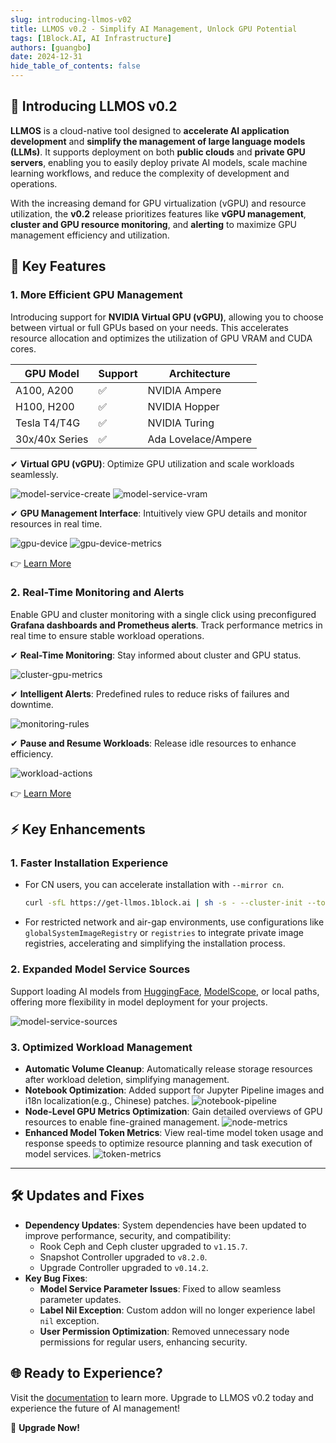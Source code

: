 ```yaml
---
slug: introducing-llmos-v02
title: LLMOS v0.2 - Simplify AI Management, Unlock GPU Potential
tags: [1Block.AI, AI Infrastructure]
authors: [guangbo]
date: 2024-12-31
hide_table_of_contents: false
---
```


## **🚀 Introducing LLMOS v0.2**

**LLMOS** is a cloud-native tool designed to **accelerate AI application development** and **simplify the management of large language models (LLMs)**. It supports deployment on both **public clouds** and **private GPU servers**, enabling you to easily deploy private AI models, scale machine learning workflows, and reduce the complexity of development and operations.

With the increasing demand for GPU virtualization (vGPU) and resource utilization, the **v0.2** release prioritizes features like **vGPU management**, **cluster and GPU resource monitoring**, and **alerting** to maximize GPU management efficiency and utilization.

## **🌟 Key Features**

### **1. More Efficient GPU Management**

Introducing support for **NVIDIA Virtual GPU (vGPU)**, allowing you to choose between virtual or full GPUs based on your needs. This accelerates resource allocation and optimizes the utilization of GPU VRAM and CUDA cores.

| GPU Model | Support | Architecture |
| --- | --- | --- |
| A100, A200 | ✅ | NVIDIA Ampere |
| H100, H200 | ✅ | NVIDIA Hopper |
| Tesla T4/T4G | ✅ | NVIDIA Turing |
| 30x/40x Series | ✅ | Ada Lovelace/Ampere |

✔ **Virtual GPU (vGPU)**: Optimize GPU utilization and scale workloads seamlessly.

![model-service-create](llmos-release-02/model-service-create.png)
![model-service-vram](llmos-release-02/model-service-vram.png)

✔ **GPU Management Interface**: Intuitively view GPU details and monitor resources in real time.

![gpu-device](llmos-release-02/gpu-device.png)
![gpu-device-metrics](llmos-release-02/gpu-device-metrics.png)

👉 [Learn More](https://llmos.1block.ai/docs/user_guide/gpu_management/enable-gpu-stack/)

### **2. Real-Time Monitoring and Alerts**

Enable GPU and cluster monitoring with a single click using preconfigured **Grafana dashboards and Prometheus alerts**. Track performance metrics in real time to ensure stable workload operations.

✔ **Real-Time Monitoring**: Stay informed about cluster and GPU status.

![cluster-gpu-metrics](llmos-release-02/cluster-gpu-metrics.png)

✔ **Intelligent Alerts**: Predefined rules to reduce risks of failures and downtime.

![monitoring-rules](llmos-release-02/monitoring-rules.png)

✔ **Pause and Resume Workloads**: Release idle resources to enhance efficiency.

![workload-actions](llmos-release-02/workload-actions.png)

👉 [Learn More](https://llmos.1block.ai/docs/user_guide/monitoring/monitoring-management/)

## **⚡ Key Enhancements**

### **1. Faster Installation Experience**

- For CN users, you can accelerate installation with `--mirror cn`.
  ```bash
  curl -sfL https://get-llmos.1block.ai | sh -s - --cluster-init --token mytoken --mirror cn
  ```

- For restricted network and air-gap environments, use configurations like `globalSystemImageRegistry` or `registries` to integrate private image registries, accelerating and simplifying the installation process.


### **2. Expanded Model Service Sources**

Support loading AI models from [HuggingFace](https://huggingface.co/models), [ModelScope](https://modelscope.cn/models), or local paths, offering more flexibility in model deployment for your projects.

![model-service-sources](llmos-release-02/model-service-sources.png)



### **3. Optimized Workload Management**
- **Automatic Volume Cleanup**: Automatically release storage resources after workload deletion, simplifying management.
- **Notebook Optimization**: Added support for Jupyter Pipeline images and i18n localization(e.g., Chinese) patches.
  ![notebook-pipeline](llmos-release-02/notebook-pipeline.png)
- **Node-Level GPU Metrics Optimization**: Gain detailed overviews of GPU resources to enable fine-grained management.
  ![node-metrics](llmos-release-02/node-metrics.png)
- **Enhanced Model Token Metrics**: View real-time model token usage and response speeds to optimize resource planning and task execution of model services.
  ![token-metrics](llmos-release-02/token-metrics.png)

---

## **🛠 Updates and Fixes**

- **Dependency Updates**: System dependencies have been updated to improve performance, security, and compatibility:
  - Rook Ceph and Ceph cluster upgraded to `v1.15.7`.
  - Snapshot Controller upgraded to `v8.2.0`.
  - Upgrade Controller upgraded to `v0.14.2`.
- **Key Bug Fixes**:
  - **Model Service Parameter Issues**: Fixed to allow seamless parameter updates.
  - **Label Nil Exception**: Custom addon will no longer experience label `nil` exception.
  - **User Permission Optimization**: Removed unnecessary node permissions for regular users, enhancing security.


## **🌐 Ready to Experience?**

Visit the [documentation](https://llmos.1block.ai/docs/) to learn more. Upgrade to LLMOS v0.2 today and experience the future of AI management!

🚀 **Upgrade Now!**
